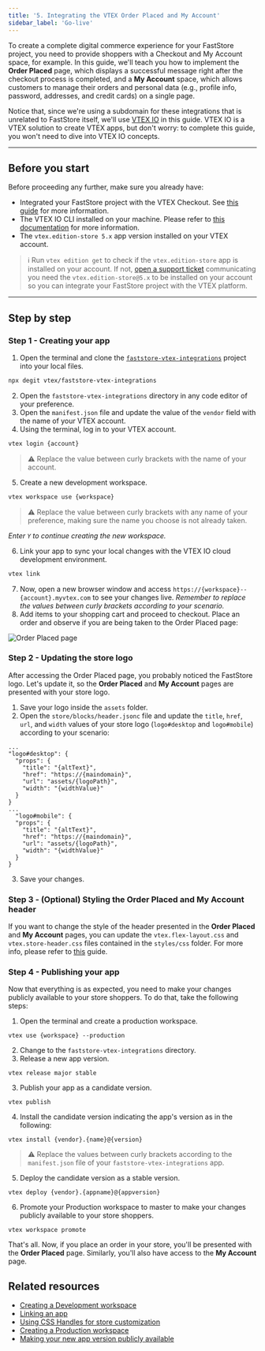 ```yaml
---
title: '5. Integrating the VTEX Order Placed and My Account'
sidebar_label: 'Go-live'
---
```


To create a complete digital commerce experience for your FastStore project, you need to provide shoppers with a Checkout and My Account space, for example. In this guide, we'll teach you how to implement the **Order Placed** page, which displays a successful message right after the checkout process is completed, and a **My Account** space, which allows customers to manage their orders and personal data (e.g., profile info, password, addresses, and credit cards) on a single page.

Notice that, since we're using a subdomain for these integrations that is unrelated to FastStore itself, we'll use [VTEX IO](https://developers.vtex.com/docs/guides/vtex-io-documentation-what-is-vtex-io) in this guide. VTEX IO is a VTEX solution to create VTEX apps, but don't worry: to complete this guide, you won't need to dive into VTEX IO concepts.

---

## Before you start

Before proceeding any further, make sure you already have:

- Integrated your FastStore project with the VTEX Checkout. See [this guide](/how-to-guides/platform-integration/vtex/integrating-vtex-checkout) for more information.
- The VTEX IO CLI installed on your machine. Please refer to [this documentation](https://developers.vtex.com/vtex-developer-docs/docs/vtex-io-documentation-vtex-io-cli-installation-and-command-reference) for more information.
- The `vtex.edition-store 5.x` app version installed on your VTEX account.

>ℹ️ Run `vtex edition get` to check if the `vtex.edition-store` app is installed on your account. If not, [open a support ticket](https://help.vtex.com/en/support) communicating you need the `vtex.edition-store@5.x` to be installed on your account so you can integrate your FastStore project with the VTEX platform.


---

## Step by step

### Step 1 - Creating your app

1. Open the terminal and clone the [`faststore-vtex-integrations`](https://github.com/vtex/faststore-vtex-integrations/) project into your local files.

```sh
npx degit vtex/faststore-vtex-integrations
```

2. Open the `faststore-vtex-integrations` directory in any code editor of your preference.
3. Open the `manifest.json` file and update the value of the `vendor` field with the name of your VTEX account.
4. Using the terminal, log in to your VTEX account.

```sh
vtex login {account}
```

>⚠️ Replace the value between curly brackets with the name of your account.

5. Create a new development workspace.

```sh
vtex workspace use {workspace}
```
>⚠️ Replace the value between curly brackets with any name of your preference, making sure the name you choose is not already taken.

   *Enter `Y` to continue creating the new workspace.*

6. Link your app to sync your local changes with the VTEX IO cloud development environment.

```sh
vtex link
```

7. Now, open a new browser window and access `https://{workspace}--{account}.myvtex.com` to see your changes live. _Remember to replace the values between curly brackets according to your scenario._
8. Add items to your shopping cart and proceed to checkout. Place an order and observe if you are being taken to the Order Placed page:

![Order Placed page](https://vtexhelp.vtexassets.com/assets/docs/src/order-placed-page___1c8555354e041450be5fb90f7ba1f7d6.png)

### Step 2 - Updating the store logo

After accessing the Order Placed page, you probably noticed the FastStore logo. Let's update it, so the **Order Placed** and **My Account** pages are presented with your store logo.

1. Save your logo inside the `assets` folder.
2. Open the `store/blocks/header.jsonc` file and update the `title`, `href`, `url`, and `width` values of your store logo (`logo#desktop` and `logo#mobile`) according to your scenario:

```jsonc filename="store/blocks/header.json" {4-7,13-16}
...
"logo#desktop": {
  "props": {
    "title": "{altText}",
    "href": "https://{maindomain}",
    "url": "assets/{logoPath}",
    "width": "{widthValue}"
  }
}
...
  "logo#mobile": {
  "props": {
    "title": "{altText}",
    "href": "https://{maindomain}",
    "url": "assets/{logoPath}",
    "width": "{widthValue}"
  }
}
```

3. Save your changes.

### Step 3 - (Optional) Styling the Order Placed and My Account header

If you want to change the style of the header presented in the **Order Placed** and **My Account** pages, you can update the `vtex.flex-layout.css` and `vtex.store-header.css` files contained in the `styles/css` folder. For more info, please refer to [this](https://developers.vtex.com/vtex-developer-docs/docs/vtex-io-documentation-using-css-handles-for-store-customization) guide.

### Step 4 - Publishing your app

Now that everything is as expected, you need to make your changes publicly available to your store shoppers. To do that, take the following steps:

1. Open the terminal and create a production workspace.

```
vtex use {workspace} --production
```

2. Change to the `faststore-vtex-integrations` directory.
3. Release a new app version.

```
vtex release major stable
```

3. Publish your app as a candidate version.

```
vtex publish
```

4. Install the candidate version indicating the app's version as in the following:

```
vtex install {vendor}.{name}@{version}
```

>⚠️ Replace the values between curly brackets according to the `manifest.json` file of your `faststore-vtex-integrations` app.

5. Deploy the candidate version as a stable version.

```
vtex deploy {vendor}.{appname}@{appversion}
```

6. Promote your Production workspace to master to make your changes publicly available to your store shoppers.

```
vtex workspace promote
```

That's all. Now, if you place an order in your store, you'll be presented with the **Order Placed** page. Similarly, you'll also have access to the **My Account** page.

## Related resources

- [Creating a Development workspace](https://developers.vtex.com/vtex-developer-docs/docs/vtex-io-documentation-creating-a-development-workspace)
- [Linking an app](https://developers.vtex.com/vtex-developer-docs/docs/vtex-io-documentation-linking-an-app)
- [Using CSS Handles for store customization](https://developers.vtex.com/vtex-developer-docs/docs/vtex-io-documentation-using-css-handles-for-store-customization)
- [Creating a Production workspace](https://developers.vtex.com/vtex-developer-docs/docs/vtex-io-documentation-creating-a-production-workspace)
- [Making your new app version publicly available](https://developers.vtex.com/vtex-developer-docs/docs/vtex-io-documentation-making-your-new-app-version-publicly-available)
